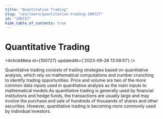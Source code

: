 ```yaml
---
title: "Quantitative Trading"
slug: "/en/learn/quantitative-trading-100727"
id: "100727"
hide_table_of_contents: true
---
```



# Quantitative Trading

<ArticleMeta id={100727} updatedAt={'2023-09-26 13:58:51'} />
<div className='border-solid border-b border-t-0 my-4 border-[var(--ifm-color-gray-300)]' />

Quantitative trading consists of trading strategies based on quantitative analysis, which rely on mathematical computations and number crunching to identify trading opportunities. Price and volume are two of the more common data inputs used in quantitative analysis as the main inputs to mathematical models.As quantitative trading is generally used by financial institutions and hedge funds, the transactions are usually large and may involve the purchase and sale of hundreds of thousands of shares and other securities. However, quantitative trading is becoming more commonly used by individual investors.

